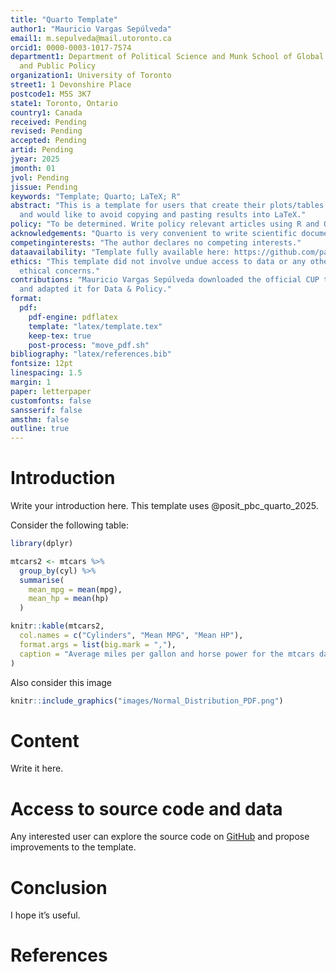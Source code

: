 ```yaml
---
title: "Quarto Template"
author1: "Mauricio Vargas Sepúlveda"
email1: m.sepulveda@mail.utoronto.ca
orcid1: 0000-0003-1017-7574
department1: Department of Political Science and Munk School of Global Affairs
  and Public Policy
organization1: University of Toronto
street1: 1 Devonshire Place
postcode1: M5S 3K7
state1: Toronto, Ontario
country1: Canada
received: Pending
revised: Pending
accepted: Pending
artid: Pending
jyear: 2025
jmonth: 01
jvol: Pending
jissue: Pending
keywords: "Template; Quarto; LaTeX; R"
abstract: "This is a template for users that create their plots/tables with R
  and would like to avoid copying and pasting results into LaTeX."
policy: "To be determined. Write policy relevant articles using R and Quarto."
acknowledgements: "Quarto is very convenient to write scientific documents."
competinginterests: "The author declares no competing interests."
dataavailability: "Template fully available here: https://github.com/pachadotdev/data-and-policy-quarto-template"
ethics: "This template did not involve undue access to data or any other
  ethical concerns."
contributions: "Mauricio Vargas Sepúlveda downloaded the official CUP template
  and adapted it for Data & Policy."
format:
  pdf:
    pdf-engine: pdflatex
    template: "latex/template.tex"
    keep-tex: true
    post-process: "move_pdf.sh"
bibliography: "latex/references.bib"
fontsize: 12pt
linespacing: 1.5
margin: 1
paper: letterpaper
customfonts: false
sansserif: false
amsthm: false
outline: true
---
```


# Introduction

Write your introduction here. This template uses @posit_pbc_quarto_2025.

Consider the following table:

```r
library(dplyr)

mtcars2 <- mtcars %>%
  group_by(cyl) %>%
  summarise(
    mean_mpg = mean(mpg),
    mean_hp = mean(hp)
  )

knitr::kable(mtcars2,
  col.names = c("Cylinders", "Mean MPG", "Mean HP"),
  format.args = list(big.mark = ","),
  caption = "Average miles per gallon and horse power for the mtcars dataset."
)
```

Also consider this image
```r
knitr::include_graphics("images/Normal_Distribution_PDF.png")
```

# Content

Write it here.

# Access to source code and data

Any interested user can explore the source code on
[GitHub](https://github.com/pachadotdev/data-and-policy-quarto-template) and
propose improvements to the template.

# Conclusion

I hope it's useful.

# References

